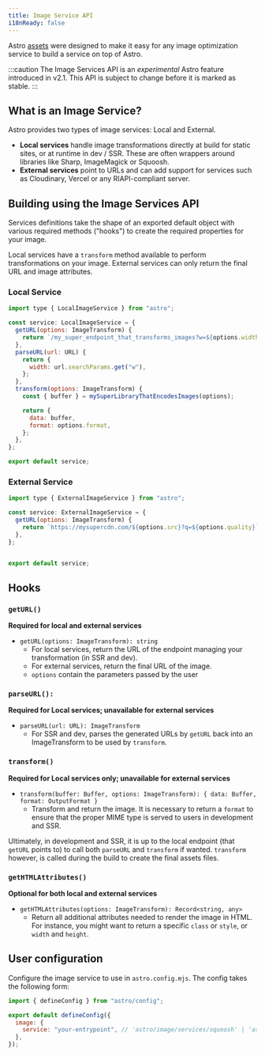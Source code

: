```yaml
---
title: Image Service API
i18nReady: false
---
```


Astro [assets](/en/guides/assets/) were designed to make it easy for any image optimization service to build a service on top of Astro.

:::caution
The Image Services API is an _experimental_ Astro feature introduced in v2.1. This API is subject to change before it is marked as stable.
:::

## What is an Image Service?

Astro provides two types of image services: Local and External.

- **Local services** handle image transformations directly at build for static sites, or at runtime in dev / SSR. These are often wrappers around libraries like Sharp, ImageMagick or Squoosh.
- **External services** point to URLs and can add support for services such as Cloudinary, Vercel or any RIAPI-compliant server.

## Building using the Image Services API

Services definitions take the shape of an exported default object with various required methods ("hooks") to create the required properties for your image. 

Local services have a `transform` method available to perform transformations on your image. External services can only return the final URL and image attributes.

### Local Service

```js
import type { LocalImageService } from "astro";

const service: LocalImageService = {
  getURL(options: ImageTransform) {
    return `/my_super_endpoint_that_transforms_images?w=${options.width}`;
  },
  parseURL(url: URL) {
    return {
      width: url.searchParams.get("w"),
    };
  },
  transform(options: ImageTransform) {
    const { buffer } = mySuperLibraryThatEncodesImages(options);

    return {
      data: buffer,
      format: options.format,
    };
  },
};

export default service;
```

### External Service

```js
import type { ExternalImageService } from "astro";

const service: ExternalImageService = {
  getURL(options: ImageTransform) {
    return `https://mysupercdn.com/${options.src}?q=${options.quality}`;
  },
};


export default service;
```

## Hooks

### `getURL()`

**Required for local and external services**

- `getURL(options: ImageTransform): string`
  - For local services, return the URL of the endpoint managing your transformation (in SSR and dev).
  - For external services, return the final URL of the image.
  - `options` contain the parameters passed by the user

### `parseURL():`

**Required for Local services; unavailable for external services**

- `parseURL(url: URL): ImageTransform`
  - For SSR and dev, parses the generated URLs by `getURL` back into an ImageTransform to be used by `transform`.

### `transform()`

**Required for Local services only; unavailable for external services**

- `transform(buffer: Buffer, options: ImageTransform): { data: Buffer, format: OutputFormat }`
  - Transform and return the image. It is necessary to return a `format` to ensure that the proper MIME type is served to users in development and SSR.

Ultimately, in development and SSR, it is up to the local endpoint (that `getURL` points to) to call both `parseURL` and `transform` if wanted. `transform` however, is called during the build to create the final assets files.

### `getHTMLAttributes()`

**Optional for both local and external services**

- `getHTMLAttributes(options: ImageTransform): Record<string, any>`
  - Return all additional attributes needed to render the image in HTML. For instance, you might want to return a specific `class` or `style`, or `width` and `height`.

## User configuration

Configure the image service to use in `astro.config.mjs`. The config takes the following form:

```js title="astro.config.mjs"
import { defineConfig } from "astro/config";

export default defineConfig({
  image: {
    service: "your-entrypoint", // 'astro/image/services/squoosh' | 'astro/image/services/sharp' | string
  },
});
```
